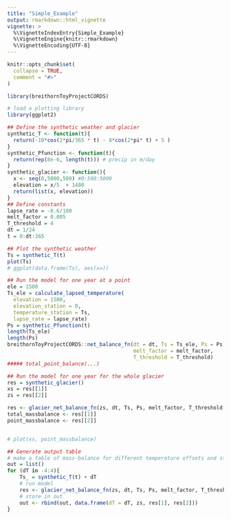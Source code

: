 ```yaml
---
title: "Simple_Example"
output: rmarkdown::html_vignette
vignette: >
  %\VignetteIndexEntry{Simple_Example}
  %\VignetteEngine{knitr::rmarkdown}
  %\VignetteEncoding{UTF-8}
---
```


```r
knitr::opts_chunk$set(
  collapse = TRUE,
  comment = "#>"
)
```

```r
library(breithornToyProjectCORDS)

# load a plotting library
library(ggplot2)

## Define the synthetic weather and glacier
synthetic_T <- function(t){
  return(-10*cos(2*pi/365 * t) - 8*cos(2*pi* t) + 5 )
}
synthetic_Pfunction <- function(t){
  return(rep(8e-6, length(t))) # precip in m/day
}
synthetic_glacier <- function(){
  x <- seq(0,5000,500) #0:500:5000
  elevation = x/5  + 1400
  return(list(x, elevation))
}
## Define constants
lapse_rate = -0.6/100
melt_factor = 0.005
T_threshold = 4
dt = 1/24
t = 0:dt:365

## Plot the synthetic weather
Ts = synthetic_T(t)
plot(Ts)
# ggplot(data.frame(Ts), aes(x=))

## Run the model for one year at a point
ele = 1500
Ts_ele = calculate_lapsed_temperature(
  elevation = 1500, 
  elevation_station = 0, 
  temperature_station = Ts, 
  lapse_rate = lapse_rate)
Ps = synthetic_Pfunction(t)
length(Ts_ele)
length(Ps)
breithornToyProjectCORDS::net_balance_fn(dt = dt, Ts = Ts_ele, Ps = Ps,
                                         melt_factor = melt_factor, 
                                         T_threshold = T_threshold)
##### total_point_balance(...)

## Run the model for one year for the whole glacier
res = synthetic_glacier()
xs = res[[1]]
zs = res[[2]]

res <- glacier_net_balance_fn(zs, dt, Ts, Ps, melt_factor, T_threshold, lapse_rate)
total_massbalance <- res[[1]]
point_massbalance <- res[[2]]


# plot(xs, point_massbalance)

## Generate output table
# make a table of mass-balance for different temperature offsets and store it
out = list()
for (dT in -4:4){
    Ts_ = synthetic_T(t) + dT
    # run model
    res <- glacier_net_balance_fn(zs, dt, Ts, Ps, melt_factor, T_threshold, lapse_rate)
    # store in out
    out <- rbind(out, data.frame(dT = dT, zs, res[1], res[2]))
}

```
